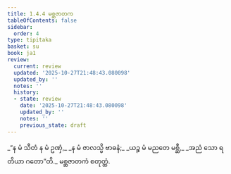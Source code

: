 ```yaml
---
title: 1.4.4 မစ္ဆဇာတက
tableOfContents: false
sidebar:
  order: 4
type: tipitaka
basket: su
book: ja1
review:
  current: review
  updated: '2025-10-27T21:48:43.080098'
  updated_by: ''
  notes: ''
  history:
  - state: review
    date: '2025-10-27T21:48:43.080098'
    updated_by: ''
    notes: ''
    previous_state: draft
---
```



<ReviewStatus review={frontmatter.review} showDetails={true} />

<HypothesisAnnotation frontmatter={frontmatter} />

<DynamicBreadcrumb />

<Division number="34" book="ja1" e="ch" v="22" p="9">

<Paragraph number="74" type="verses" book="ja1">
_“န မံ သီတံ န မံ ဥဏှံ,_  
_န မံ ဇာလသ္မိ ဗာဓနံ;_  
_ယဉ္စ မံ မညတေ မစ္ဆီ,_  
_အညံ သော ရတိယာ ဂတော”တိ._  


</Paragraph>
</Division>

<Paragraph number="75" type="center" book="ja1">
မစ္ဆဇာတကံ စတုတ္ထံ.
</Paragraph>